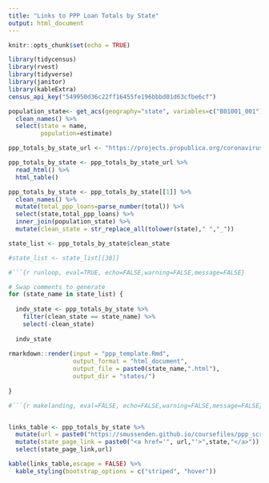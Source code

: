 ```yaml
---
title: "Links to PPP Loan Totals by State"
output: html_document
---
```


```r
knitr::opts_chunk$set(echo = TRUE)
```

```r
library(tidycensus)
library(rvest)
library(tidyverse)
library(janitor)
library(kableExtra)
census_api_key("549950d36c22ff16455fe196bbbd01d63cfbe6cf")

population_state<- get_acs(geography="state", variables=c("B01001_001"),geometry = FALSE, year=2019) %>%
  clean_names() %>%
  select(state = name,
         population=estimate) 

ppp_totals_by_state_url <- "https://projects.propublica.org/coronavirus/bailouts/"

ppp_totals_by_state <- ppp_totals_by_state_url %>%
  read_html() %>%
  html_table()

ppp_totals_by_state <- ppp_totals_by_state[[1]] %>%
  clean_names() %>%
  mutate(total_ppp_loans=parse_number(total)) %>%
  select(state,total_ppp_loans) %>%
  inner_join(population_state) %>%
  mutate(clean_state = str_replace_all(tolower(state)," ","_"))

state_list <- ppp_totals_by_state$clean_state

#state_list <- state_list[[38]]

```


```r
#```{r runloop, eval=TRUE, echo=FALSE,warning=FALSE,message=FALSE}

# Swap comments to generate
for (state_name in state_list) {
  
  indv_state <- ppp_totals_by_state %>%
    filter(clean_state == state_name) %>%
    select(-clean_state)
  
  indv_state
  
rmarkdown::render(input = "ppp_template.Rmd", 
                  output_format = "html_document",
                  output_file = paste0(state_name,".html"),
                  output_dir = "states/")
  
}


```

```r
#```{r makelanding, eval=FALSE, echo=FALSE,warning=FALSE,message=FALSE}


links_table <- ppp_totals_by_state %>%
  mutate(url = paste0("https://smussenden.github.io/coursefiles/ppp_scraping_example/states/",clean_state,".html")) %>%
  mutate(state_page_link = paste0("<a href='", url,"'>",state,"</a>")) %>%
  select(state_page_link,url)

kable(links_table,escape = FALSE) %>%
  kable_styling(bootstrap_options = c("striped", "hover")) 
```